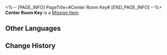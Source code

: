 <%-- [PAGE_INFO]
PageTitle=#Center Room Key#
[END_PAGE_INFO] --%>
{{Item Infobox
|id          = 149965
|image       = Item Center Room Key.png{{subst:void|<!--$UPLOAD:<<SpriteOutput/ItemFigures/140084.png>-<Item Center Room Key.png>-<Item Icons>>-->}}
|type        = Mission Item
|invCategory = Missions
|rarity      = 1
|effect      = 
|description = 
}}
'''Center Room Key''' is a [[Mission Item]].

==Other Languages==
{{Other Languages
|en   = Center Room Key
|zhs  = 中央房间钥匙
|zht  = 中央房間鑰匙
|ja   = 中央の部屋の鍵
|ko   = 중앙 방 열쇠
|es   = Llave de la sala del centro
|fr   = Clé de la salle centrale
|ru   = Ключ от центральной двери
|th   = กุญแจห้องตรงกลาง
|vi   = Chìa Khóa Phòng Ở Giữa
|de   = Schlüssel zum mittleren Zimmer
|id   = Kunci Ruang Tengah
|pt   = Chave da Sala Central
}}

==Change History==
{{Change History|1.0}}
